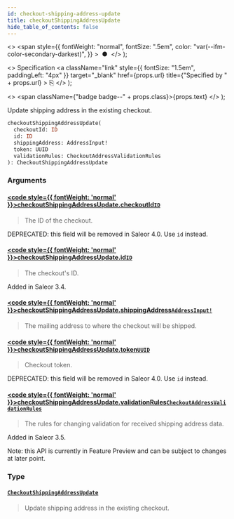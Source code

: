 ```yaml
---
id: checkout-shipping-address-update
title: checkoutShippingAddressUpdate
hide_table_of_contents: false
---
```


  <>
    <span
      style={{
        fontWeight: "normal",
        fontSize: ".5em",
        color: "var(--ifm-color-secondary-darkest)",
      }}
    >
      &nbsp;●&nbsp;
    </span>
  </>
);

  <>
    Specification
    <a
      className="link"
      style={{ fontSize: "1.5em", paddingLeft: "4px" }}
      target="\_blank"
      href={props.url}
      title={"Specified by " + props.url}
    >
      ⎘
    </a>
  </>
);

  <>
    <span className={"badge badge--" + props.class}>{props.text}</span>
  </>
);

Update shipping address in the existing checkout.

```graphql
checkoutShippingAddressUpdate(
  checkoutId: ID
  id: ID
  shippingAddress: AddressInput!
  token: UUID
  validationRules: CheckoutAddressValidationRules
): CheckoutShippingAddressUpdate
```

### Arguments

#### [<code style={{ fontWeight: 'normal' }}>checkoutShippingAddressUpdate.<b>checkoutId</b></code>](#)<Bullet />[`ID`](../../api-reference/scalars/id) <Badge class="secondary" text="scalar"/>

> The ID of the checkout.

DEPRECATED: this field will be removed in Saleor 4.0. Use `id` instead.

>

#### [<code style={{ fontWeight: 'normal' }}>checkoutShippingAddressUpdate.<b>id</b></code>](#)<Bullet />[`ID`](../../api-reference/scalars/id) <Badge class="secondary" text="scalar"/>

> The checkout's ID.

Added in Saleor 3.4.

>

#### [<code style={{ fontWeight: 'normal' }}>checkoutShippingAddressUpdate.<b>shippingAddress</b></code>](#)<Bullet />[`AddressInput!`](../../api-reference/inputs/address-input) <Badge class="secondary" text="non-null"/> <Badge class="secondary" text="input"/>

> The mailing address to where the checkout will be shipped.

#### [<code style={{ fontWeight: 'normal' }}>checkoutShippingAddressUpdate.<b>token</b></code>](#)<Bullet />[`UUID`](../../api-reference/scalars/uuid) <Badge class="secondary" text="scalar"/>

> Checkout token.

DEPRECATED: this field will be removed in Saleor 4.0. Use `id` instead.

>

#### [<code style={{ fontWeight: 'normal' }}>checkoutShippingAddressUpdate.<b>validationRules</b></code>](#)<Bullet />[`CheckoutAddressValidationRules`](../../api-reference/inputs/checkout-address-validation-rules) <Badge class="secondary" text="input"/>

> The rules for changing validation for received shipping address data.

Added in Saleor 3.5.

Note: this API is currently in Feature Preview and can be subject to changes at later point.

>

### Type

#### [`CheckoutShippingAddressUpdate`](../../api-reference/objects/checkout-shipping-address-update) <Badge class="secondary" text="object"/>

> Update shipping address in the existing checkout.
